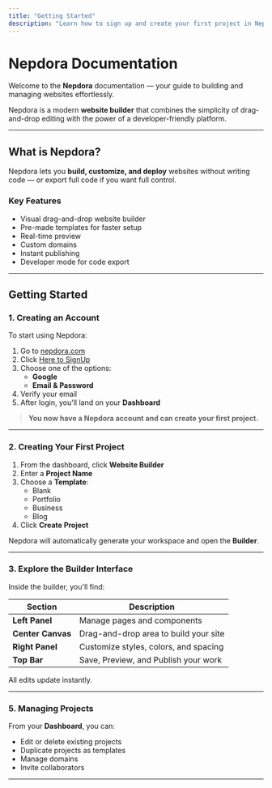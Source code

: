 ```yaml
---
title: "Getting Started"
description: "Learn how to sign up and create your first project in Nepdora."
---
```


#  Nepdora Documentation

Welcome to the **Nepdora** documentation — your guide to building and managing websites effortlessly.

Nepdora is a modern **website builder** that combines the simplicity of drag-and-drop editing with the power of a developer-friendly platform.

---

##  What is Nepdora?

Nepdora lets you **build, customize, and deploy** websites without writing code — or export full code if you want full control.

###  Key Features
- Visual drag-and-drop website builder
- Pre-made templates for faster setup
- Real-time preview
- Custom domains
- Instant publishing
- Developer mode for code export

---

##  Getting Started

### 1. Creating an Account

To start using Nepdora:

1. Go to [nepdora.com](https://nepdora.com)
2. Click [Here to SignUp](https://reman.nepdora.com/admin/signup)
3. Choose one of the options:
   - **Google**
   - **Email & Password**
4. Verify your email 
5. After login, you'll land on your **Dashboard**

> **You now have a Nepdora account and can create your first project.**

---

### 2. Creating Your First Project

1. From the dashboard, click **Website Builder** 
2. Enter a **Project Name**
3. Choose a **Template**:
   - Blank
   - Portfolio
   - Business
   - Blog
4. Click **Create Project**

Nepdora will automatically generate your workspace and open the **Builder**.

---

### 3. Explore the Builder Interface

Inside the builder, you'll find:

| Section | Description |
|----------|--------------|
| **Left Panel** | Manage pages and components |
| **Center Canvas** | Drag-and-drop area to build your site |
| **Right Panel** | Customize styles, colors, and spacing |
| **Top Bar** | Save, Preview, and Publish your work |

All edits update instantly.

---


### 5. Managing Projects

From your **Dashboard**, you can:

- Edit or delete existing projects
- Duplicate projects as templates
- Manage domains
- Invite collaborators

---
